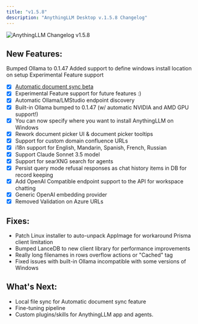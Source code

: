 ```yaml
---
title: "v1.5.8"
description: "AnythingLLM Desktop v.1.5.8 Changelog"
---
```



<Image
  src="/images/product/changelog/header-image.png"
  height={1080}
  width={1920}
  quality={100}
  alt="AnythingLLM Changelog v1.5.8"
/>

## New Features:

Bumped Ollama to 0.1.47
Added support to define windows install location on setup
Experimental Feature support

- [x] [Automatic document sync beta](/beta-preview/active-features/live-document-sync)
- [x] Experimental Feature support for future features :)
- [x] Automatic Ollama/LMStudio endpoint discovery
- [x] Built-in Ollama bumped to 0.1.47 (w/ automatic NVIDIA and AMD GPU support!)
- [x] You can now specify where you want to install AnythingLLM on Windows
- [x] Rework document picker UI & document picker tooltips
- [x] Support for custom domain confluence URLs
- [x] i18n support for English, Mandarin, Spanish, French, Russian
- [x] Support Claude Sonnet 3.5 model
- [x] Support for searXNG search for agents
- [x] Persist query mode refusal responses as chat history items in DB for record keeping
- [x] Add OpenAI Compatible endpoint support to the API for workspace chatting
- [x] Generic OpenAI embedding provider
- [x] Removed Validation on Azure URLs

## Fixes:

- Patch Linux installer to auto-unpack AppImage for workaround Prisma client limitation
- Bumped LanceDB to new client library for performance improvements
- Really long filenames in rows overflow actions or "Cached" tag
- Fixed issues with built-in Ollama incompatible with some versions of Windows

## What's Next:

- Local file sync for Automatic document sync feature
- Fine-tuning pipeline
- Custom plugins/skills for AnythingLLM app and agents.
